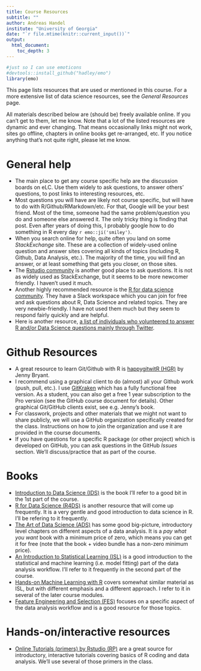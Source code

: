---
title: Course Resources
subtitle: ""
author: Andreas Handel
institute: "University of Georgia"
date: "`r file.mtime(knitr::current_input())`"
output: 
  html_document:
    toc_depth: 3
---


```{r, echo = FALSE}
#just so I can use emoticons
#devtools::install_github("hadley/emo")
library(emo)
```

This page lists resources that are used or mentioned in this course. For a more extensive list of data science resources, see the _General Resources_ page.

All materials described below are (should be) freely available online. If you can't get to them, let me know. Note that a lot of the listed resources are dynamic and ever changing. That means occasionally links might not work, sites go offline, chapters in online books get re-arranged, etc. If you notice anything that's not quite right, please let me know.

# General help

* The main place to get any course specific help are the discussion boards on eLC. Use them widely to ask questions, to answer others' questions, to post links to interesting resources, etc. 
* Most questions you will have are likely not course specific, but will have to do with R/Github/RMarkdown/etc. For that, Google will be your best friend. Most of the time, someone had the same problem/question you do and someone else answered it. The only tricky thing is finding that post. Even after years of doing this, I probably google how to do something in R every day `r emo::ji('smiley')`.
* When you search online for help, quite often you land on some _StackExchange_ site. These are a collection of widely-used online question and answer sites covering all kinds of topics (including R, Github, Data Analysis, etc.). The majority of the time, you will find an answer, or at least something that gets you closer, on those sites.
* The [Rstudio community](https://community.rstudio.com/) is another good place to ask questions. It is not as widely used as StackExchange, but it seems to be more newcomer friendly. I haven't used it much.
* Another highly recommended resource is the [R for data science community](https://www.rfordatasci.com/). They have a Slack workspace which you can join for free and ask questions about R, Data Science and related topics. They are very newbie-friendly. I have not used them much but they seem to respond fairly quickly and are helpful.
* Here is another resource, [a list of individuals who volunteered to answer R and/or Data Science questions mainly through Twitter](https://www.datahelpers.org/). 


# Github Resources

* A great resource to learn Git/Github with R is [happygitwitR (HGR)](https://happygitwithr.com/) by Jenny Bryant.
* I recommend using a graphical client to do (almost) all your Github work (push, pull, etc.). I use [GitKraken](https://www.gitkraken.com/) which has a fully functional free version. As a student, you can also get a free 1 year subscription to the Pro version (see the GitHub course document for details). Other graphical Git/GitHub clients exist, see e.g. Jenny's book. 
* For classwork, projects and other materials that we might not want to share publicly, we will use a GitHub organization specifically created for the class. Instructions on how to join the organization and use it are provided in the course documents.
* If you have questions for a specific R package (or other project) which is developed on GitHub, you can ask questions in the GitHub _Issues_ section. We'll discuss/practice that as part of the course.


# Books

* [Introduction to Data Science (IDS)](https://rafalab.github.io/dsbook/) is the book I'll refer to a good bit in the 1st part of the course. 
* [R for Data Science (R4DS)](http://r4ds.had.co.nz/index.html) is another resource that will come up frequently. It is a very gentle and good introduction to data science in R. I'll be refering to it frequently. 
* [The Art of Data Science (ADS)](https://leanpub.com/artofdatascience) has some good big-picture, introductory level chapters on different aspects of a data analysis. It is a _pay what you want_ book with a minimum price of zero, which means you can get it for free (note that the book + video bundle has a non-zero minimum price).  
* [An Introduction to Statistical Learning (ISL)](http://faculty.marshall.usc.edu/gareth-james/ISL/) is a good introduction to the statistical and machine learning (i.e. model fitting) part of the data analysis workflow. I'll refer to it frequently in the second part of the course.
* [Hands-on Machine Learning with R](https://bradleyboehmke.github.io/HOML/) covers somewhat similar material as ISL, but with different emphasis and a different approach. I refer to it in several of the later course modules.
* [Feature Engineering and Selection (FES)](https://bookdown.org/max/FES/) focuses on a specific aspect of the data analysis workflow and is a good resource for those topics.

# Hands-on/interactive resources

* [Online Tutorials (primers) by Rstudio (RP)](https://rstudio.cloud/learn/primers) are a great source for introductory, interactive tutorials covering basics of R coding and data analysis. We'll use several of those primers in the class.
